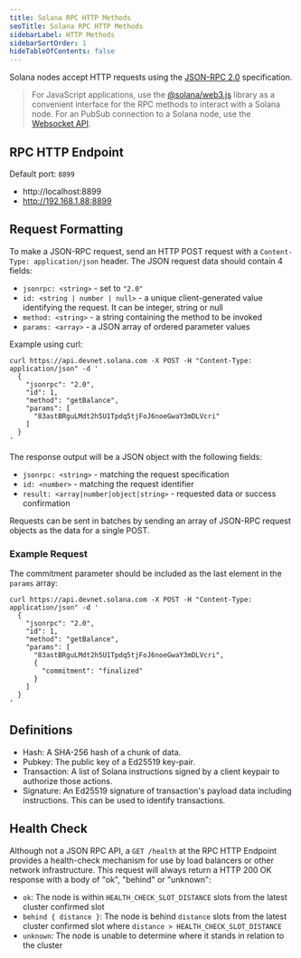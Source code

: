 ```yaml
---
title: Solana RPC HTTP Methods
seoTitle: Solana RPC HTTP Methods
sidebarLabel: HTTP Methods
sidebarSortOrder: 1
hideTableOfContents: false
---
```


Solana nodes accept HTTP requests using the
[JSON-RPC 2.0](https://www.jsonrpc.org/specification) specification.

> For JavaScript applications, use the
> [@solana/web3.js](https://github.com/solana-labs/solana-web3.js) library as a
> convenient interface for the RPC methods to interact with a Solana node. For
> an PubSub connection to a Solana node, use the
> [Websocket API](/docs/rpc/websocket/index.mdx).

## RPC HTTP Endpoint

Default port: `8899`

- http://localhost:8899
- http://192.168.1.88:8899

## Request Formatting

To make a JSON-RPC request, send an HTTP POST request with a
`Content-Type: application/json` header. The JSON request data should contain 4
fields:

- `jsonrpc: <string>` - set to `"2.0"`
- `id: <string | number | null>` - a unique client-generated value identifying the request. It can be integer, string or null
- `method: <string>` - a string containing the method to be invoked
- `params: <array>` - a JSON array of ordered parameter values

Example using curl:

```shell
curl https://api.devnet.solana.com -X POST -H "Content-Type: application/json" -d '
  {
    "jsonrpc": "2.0",
    "id": 1,
    "method": "getBalance",
    "params": [
      "83astBRguLMdt2h5U1Tpdq5tjFoJ6noeGwaY3mDLVcri"
    ]
  }
'
```

The response output will be a JSON object with the following fields:

- `jsonrpc: <string>` - matching the request specification
- `id: <number>` - matching the request identifier
- `result: <array|number|object|string>` - requested data or success
  confirmation

Requests can be sent in batches by sending an array of JSON-RPC request objects
as the data for a single POST.

### Example Request

The commitment parameter should be included as the last element in the `params`
array:

```shell
curl https://api.devnet.solana.com -X POST -H "Content-Type: application/json" -d '
  {
    "jsonrpc": "2.0",
    "id": 1,
    "method": "getBalance",
    "params": [
      "83astBRguLMdt2h5U1Tpdq5tjFoJ6noeGwaY3mDLVcri",
      {
        "commitment": "finalized"
      }
    ]
  }
'
```

## Definitions

- Hash: A SHA-256 hash of a chunk of data.
- Pubkey: The public key of a Ed25519 key-pair.
- Transaction: A list of Solana instructions signed by a client keypair to
  authorize those actions.
- Signature: An Ed25519 signature of transaction's payload data including
  instructions. This can be used to identify transactions.

## Health Check

Although not a JSON RPC API, a `GET /health` at the RPC HTTP Endpoint provides a
health-check mechanism for use by load balancers or other network
infrastructure. This request will always return a HTTP 200 OK response with a
body of "ok", "behind" or "unknown":

- `ok`: The node is within `HEALTH_CHECK_SLOT_DISTANCE` slots from the latest
  cluster confirmed slot
- `behind { distance }`: The node is behind `distance` slots from the latest
  cluster confirmed slot where `distance > HEALTH_CHECK_SLOT_DISTANCE`
- `unknown`: The node is unable to determine where it stands in relation to the
  cluster
